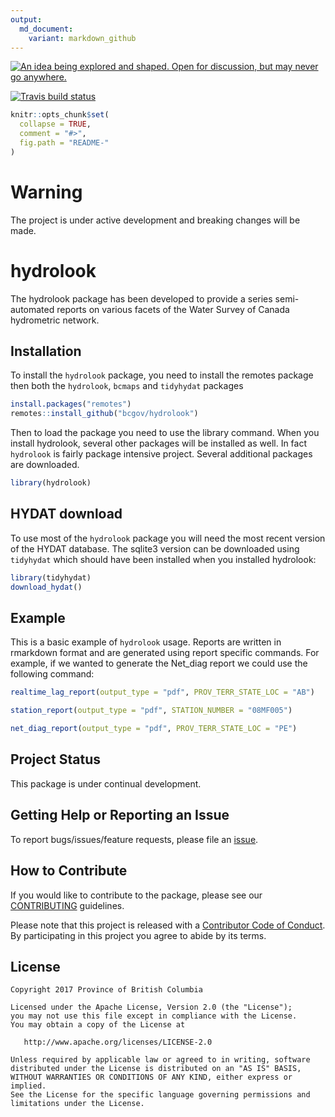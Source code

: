```yaml
---
output:
  md_document:
    variant: markdown_github
---
```


<div id="devex-badge"><a rel="Inspiration" href="https://github.com/BCDevExchange/docs/blob/master/discussion/projectstates.md"><img alt="An idea being explored and shaped. Open for discussion, but may never go anywhere." style="border-width:0" src="https://assets.bcdevexchange.org/images/badges/inspiration.svg" title="An idea being explored and shaped. Open for discussion, but may never go anywhere." /></a></div>

[![Travis build status](https://travis-ci.org/bcgov/hydrolook.svg?branch=master)](https://travis-ci.org/bcgov/hydrolook)



<!-- README.md is generated from README.Rmd. Please edit that file -->

```r
knitr::opts_chunk$set(
  collapse = TRUE,
  comment = "#>",
  fig.path = "README-"
)
```
# Warning
The project is under active development and breaking changes will be made.

# hydrolook
The hydrolook package has been developed to provide a series semi-automated reports on various facets of the Water Survey of Canada hydrometric network. 


## Installation
To install the `hydrolook` package, you need to install the remotes package then both the `hydrolook`, `bcmaps` and `tidyhydat` packages
```r
install.packages("remotes")
remotes::install_github("bcgov/hydrolook")
```
Then to load the package you need to use the library command. When you install hydrolook, several other packages will be installed as well. In fact `hydrolook` is fairly package intensive project. Several additional packages are downloaded.
```r
library(hydrolook)
```

## HYDAT download
To use most of the `hydrolook` package you will need the most recent version of the HYDAT database. The sqlite3 version can be downloaded using `tidyhydat` which should have been installed when you installed hydrolook:

```r
library(tidyhydat)
download_hydat()
```


## Example

This is a basic example of `hydrolook` usage. Reports are written in rmarkdown format and are generated using report specific commands. For example, if we wanted to generate the Net_diag report we could use the following command:
```r
realtime_lag_report(output_type = "pdf", PROV_TERR_STATE_LOC = "AB")

station_report(output_type = "pdf", STATION_NUMBER = "08MF005")

net_diag_report(output_type = "pdf", PROV_TERR_STATE_LOC = "PE")
```

## Project Status

This package is under continual development.

## Getting Help or Reporting an Issue

To report bugs/issues/feature requests, please file an [issue](https://github.com/bcgov/hydrolook/issues/).

## How to Contribute

If you would like to contribute to the package, please see our 
[CONTRIBUTING](CONTRIBUTING.md) guidelines.

Please note that this project is released with a [Contributor Code of Conduct](CODE_OF_CONDUCT.md). By participating in this project you agree to abide by its terms.

## License

    Copyright 2017 Province of British Columbia

    Licensed under the Apache License, Version 2.0 (the "License");
    you may not use this file except in compliance with the License.
    You may obtain a copy of the License at 

       http://www.apache.org/licenses/LICENSE-2.0

    Unless required by applicable law or agreed to in writing, software
    distributed under the License is distributed on an "AS IS" BASIS,
    WITHOUT WARRANTIES OR CONDITIONS OF ANY KIND, either express or implied.
    See the License for the specific language governing permissions and
    limitations under the License.

